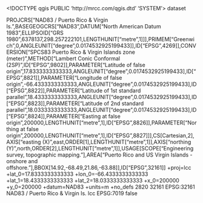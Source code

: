 <!DOCTYPE qgis PUBLIC 'http://mrcc.com/qgis.dtd' 'SYSTEM'>
<qgis version="3.36.0-Maidenhead">
  <identifier></identifier>
  <parentidentifier></parentidentifier>
  <language></language>
  <type>dataset</type>
  <title></title>
  <abstract></abstract>
  <links/>
  <dates/>
  <fees></fees>
  <encoding></encoding>
  <crs>
    <spatialrefsys nativeFormat="Wkt">
      <wkt>PROJCRS["NAD83 / Puerto Rico &amp; Virgin Is.",BASEGEOGCRS["NAD83",DATUM["North American Datum 1983",ELLIPSOID["GRS 1980",6378137,298.257222101,LENGTHUNIT["metre",1]]],PRIMEM["Greenwich",0,ANGLEUNIT["degree",0.0174532925199433]],ID["EPSG",4269]],CONVERSION["SPCS83 Puerto Rico &amp; Virgin Islands zone (meter)",METHOD["Lambert Conic Conformal (2SP)",ID["EPSG",9802]],PARAMETER["Latitude of false origin",17.8333333333333,ANGLEUNIT["degree",0.0174532925199433],ID["EPSG",8821]],PARAMETER["Longitude of false origin",-66.4333333333333,ANGLEUNIT["degree",0.0174532925199433],ID["EPSG",8822]],PARAMETER["Latitude of 1st standard parallel",18.4333333333333,ANGLEUNIT["degree",0.0174532925199433],ID["EPSG",8823]],PARAMETER["Latitude of 2nd standard parallel",18.0333333333333,ANGLEUNIT["degree",0.0174532925199433],ID["EPSG",8824]],PARAMETER["Easting at false origin",200000,LENGTHUNIT["metre",1],ID["EPSG",8826]],PARAMETER["Northing at false origin",200000,LENGTHUNIT["metre",1],ID["EPSG",8827]]],CS[Cartesian,2],AXIS["easting (X)",east,ORDER[1],LENGTHUNIT["metre",1]],AXIS["northing (Y)",north,ORDER[2],LENGTHUNIT["metre",1]],USAGE[SCOPE["Engineering survey, topographic mapping."],AREA["Puerto Rico and US Virgin Islands - onshore and offshore."],BBOX[14.92,-68.49,21.86,-63.88]],ID["EPSG",32161]]</wkt>
      <proj4>+proj=lcc +lat_0=17.8333333333333 +lon_0=-66.4333333333333 +lat_1=18.4333333333333 +lat_2=18.0333333333333 +x_0=200000 +y_0=200000 +datum=NAD83 +units=m +no_defs</proj4>
      <srsid>2820</srsid>
      <srid>32161</srid>
      <authid>EPSG:32161</authid>
      <description>NAD83 / Puerto Rico &amp; Virgin Is.</description>
      <projectionacronym>lcc</projectionacronym>
      <ellipsoidacronym>EPSG:7019</ellipsoidacronym>
      <geographicflag>false</geographicflag>
    </spatialrefsys>
  </crs>
  <extent/>
</qgis>
